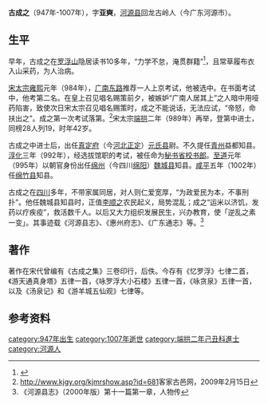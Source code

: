 {{東亞男性歷史人物
|名稱 = 古成之
|身份 = 
|國家 = [[南汉|南汉]]国/[[北宋|北宋]]帝国
|屆數 =
|最高職務 = 
|前任 = 
|繼任 = 
|畫像 =
|說明 =
|姓 =
|名 =
|姓名 = 古成之
|字 = 亚奭
|名乘 =
|官職 =
|封爵 =
|封號 =
|御稱號 =
|宮號1 =
|宮號2 =
|封地 =
|神號 =
|尊號 = 
|族裔 = 
|籍贯 = 广南东路[[河源|河源县]]
|府邸 =
|世系 = 
|初名 =
|乳名 =
|幼名 =
|兒名 =
|童名 =
|小字 =
|別名 =
|號 =
|法號 =
|院號 =
|其他名號 =
|生年 = [[南汉|南汉]]乾和五年（947年）
|出生地點 =
|婚年 =
|逝年 = 北宋景德四年（1007年）
|逝世地 =
|諡號 =
|墳墓 =
|父親 =
|嫡母 =
|母親 =
|元配 =
|正室 =
|妻 =
|繼室 =
|平妻 =
|側室 =
|元配之父 =
|元配之嫡母 =
|元配之母 =
|正室之父 =
|正室之嫡母 =
|正室之母 =
|妻之父 =
|妻之嫡母 =
|妻之母 =
|繼室之父 =
|繼室之嫡母 =
|繼室之母 =
|平妻之父 =
|平妻之嫡母 =
|平妻之母 =
|兄弟 =
|姊妹 =
|嫡兄弟 =
|嫡姊妹 =
|庶兄弟 =
|庶姊妹 =
|同胞兄弟 =
|同胞姊妹 =
|異母兄弟 =
|異母姊妹 =
|異父兄弟 =
|異父姊妹 =
|繼兄弟 =
|繼姊妹 =
|子 =
|女 =
|嫡子 =
|嫡女 =
|庶子 =
|庶女 =
|養子 =
|養女 =
|繼子 =
|繼女 =
|出身 = 
|功名 = 
|經歷 = 
|著作 = 《古成之集》
|注釋 =
}}

'''古成之'''（947年-1007年），字'''亚奭'''，[[河源县|河源县]]回龙古岭人（今广东河源市）。
== 生平 ==
早年，古成之在[[罗浮山|罗浮山]]隐居读书10多年，“力学不怠，淹贯群籍”<ref>{{cite wikisource|author1=鄺奕俊|author2=李希邕|author3=李麟錫  |title=河源縣志 |year=1689 |location=河源  |wslink=康熙河源縣志|wslanguage=zh}}</ref>，且常草履布衣入山采药，为人治病。

[[宋太宗|宋太宗]][[雍熙|雍熙]]元年（984年），[[广南东路|广南东路]]推荐一人上京考试，他被选中。在书面考试中，他考第二名。在皇上召见唱名赐策前夕，被嫉妒“广南人居其上”之人暗中用哑药陷害，致使次日宋太宗召见唱名赐策时，成之不能说话，无法应试，“帝怒，命扶出之”。成之第一次考试落第。<ref>[http://www.kjgy.org/kjmrshow.asp?id=681 http://www.kjgy.org/kjmrshow.asp?id=681]{{dead link|date=2017年12月 |bot=InternetArchiveBot |fix-attempted=yes }}客家古邑网，2009年2月15日</ref>宋太宗[[端拱|端拱]]二年（989年）再举，登第中进士，同榜28人列19，时年42岁。

古成之中进士后，出任[[真定府|真定府]]（今[[河北|河北]][[正定|正定]]）[[元氏县|元氏县]]尉。不久提任[[青州|青州]]益都知县。[[淳化|淳化]]三年（992年），经选拔馆职的考试，被任命为[[秘书省|秘书省]][[校书郎|校书郎]]。[[至道|至道]]元年（995年）以朝官身份出任[[绵州|绵州]]（今四川[[绵阳|绵阳]]）[[魏城县|魏城县]]知县。[[咸平|咸平]]五年（1002年）任[[绵竹县|绵竹县]]知县。

古成之在[[四川|四川]]多年，不带家属同居，对人则仁爱宽厚，“为政爱民为本，不事刑扑”。他任魏城县知县时，正值[[李顺之|李顺之]]农民起义，局势混乱；成之“运米以济饥，发药以疗疾疫”，救活数千人。以后又大力组织发展民生，兴办教育，使「逆乱之素一变」。其事迹载《河源县志》、《惠州府志》、《广东通志》等。<ref>《河源县志》（2000年版）第十一篇第一章，人物传</ref>

==著作==
著作在宋代曾编有《古成之集》三卷印行，后佚。今存有《忆罗浮》七律二首，《游天通真身塔》五律一首，《咏罗浮大小石楼》五律一首，《咏贪泉》五律一首，以及《汤泉记》和《游羊城五仙观》七律等。

== 参考资料 ==
<references/>



[[category:947年出生|category:947年出生]]
[[category:1007年逝世|category:1007年逝世]]
[[category:端拱二年己丑科進士|category:端拱二年己丑科進士]]
[[category:河源人|category:河源人]]